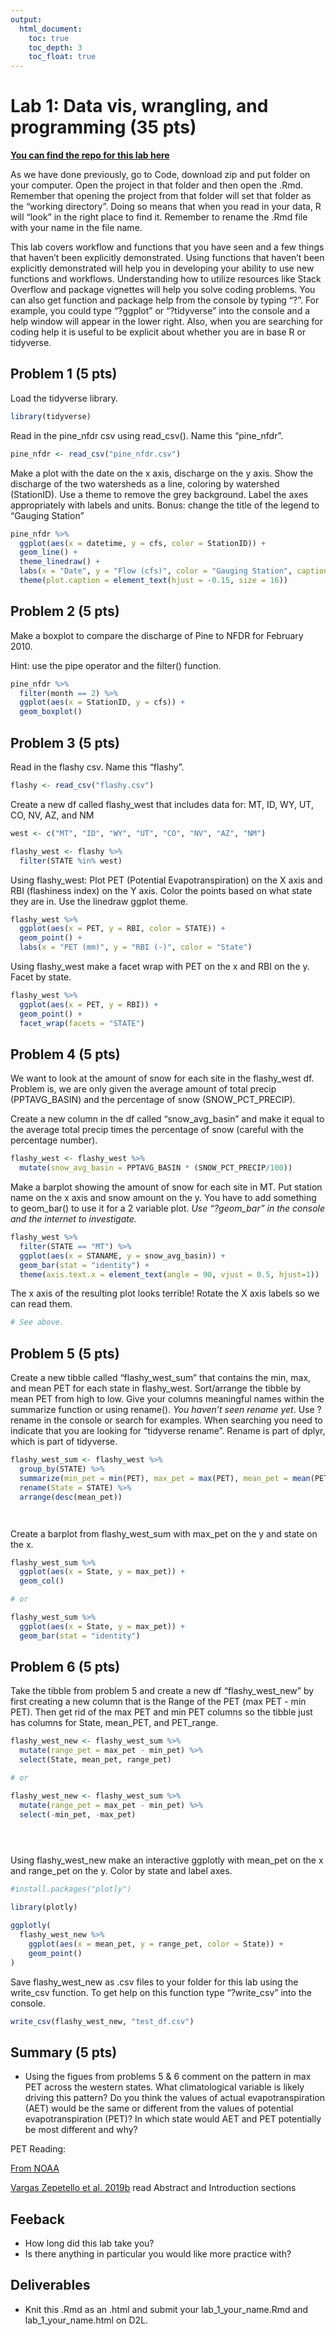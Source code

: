 ```yaml
---
output: 
  html_document:
    toc: true
    toc_depth: 3
    toc_float: true
---
```


# Lab 1: Data vis, wrangling, and programming (35 pts)

[**You can find the repo for this lab here**](https://github.com/tpcovino/lab_1){target="_blank"}

As we have done previously, go to Code, download zip and put folder on your computer. Open the project in that folder and then open the .Rmd. Remember that opening the project from that folder will set that folder as the "working directory". Doing so means that when you read in your data, R will "look" in the right place to find it. Remember to rename the .Rmd file with your name in the file name.  

This lab covers workflow and functions that you have seen and a few things that haven't been explicitly demonstrated. Using functions that haven't been explicitly demonstrated will help you in developing your ability to use new functions and workflows. Understanding how to utilize resources like Stack Overflow and package vignettes will help you solve coding problems. You can also get function and package help from the console by typing "?". For example, you could type "?ggplot" or "?tidyverse" into the console and a help window will appear in the lower right. Also, when you are searching for coding help it is useful to be explicit about whether you are in base R or tidyverse. 

## Problem 1 (5 pts)

Load the tidyverse library.
```r
library(tidyverse)

```


Read in the pine_nfdr csv using read_csv(). Name this "pine_nfdr".
```r
pine_nfdr <- read_csv("pine_nfdr.csv")

```


Make a plot with the date on the x axis, discharge on the y axis. Show the discharge of the two watersheds as a line, coloring by watershed (StationID). Use a theme to remove the grey background. Label the axes appropriately with labels and units. Bonus: change the title of the legend to "Gauging Station"
```r
pine_nfdr %>% 
  ggplot(aes(x = datetime, y = cfs, color = StationID)) +
  geom_line() +
  theme_linedraw() +
  labs(x = "Date", y = "Flow (cfs)", color = "Gauging Station", caption = "Figure1. This is a caption") +
  theme(plot.caption = element_text(hjust = -0.15, size = 16))


```


## Problem 2 (5 pts)

Make a boxplot to compare the discharge of Pine to NFDR for February 2010.

Hint: use the pipe operator and the filter() function.

```r

pine_nfdr %>% 
  filter(month == 2) %>% 
  ggplot(aes(x = StationID, y = cfs)) +
  geom_boxplot()


```


## Problem 3 (5 pts)

Read in the flashy csv. Name this "flashy".

```r
flashy <- read_csv("flashy.csv")

```


Create a new df called flashy_west that includes data for: MT, ID, WY, UT, CO, NV, AZ, and NM

```r
west <- c("MT", "ID", "WY", "UT", "CO", "NV", "AZ", "NM")

flashy_west <- flashy %>% 
  filter(STATE %in% west)

```


Using flashy_west: Plot PET (Potential Evapotranspiration) on the X axis and RBI (flashiness index) on the Y axis. Color the points based on what state they are in. Use the linedraw ggplot theme.

```r
flashy_west %>% 
  ggplot(aes(x = PET, y = RBI, color = STATE)) +
  geom_point() + 
  labs(x = "PET (mm)", y = "RBI (-)", color = "State")


```

Using flashy_west make a facet wrap with PET on the x and RBI on the y. Facet by state.

```r
flashy_west %>% 
  ggplot(aes(x = PET, y = RBI)) +
  geom_point() +
  facet_wrap(facets = "STATE")


```


## Problem 4 (5 pts)

We want to look at the amount of snow for each site in the flashy_west df. Problem is, we are only given the average amount of total precip (PPTAVG_BASIN) and the percentage of snow (SNOW_PCT_PRECIP).

Create a new column in the df called "snow_avg_basin" and make it equal to the average total precip times the percentage of snow (careful with the percentage number).

```r
flashy_west <- flashy_west %>% 
  mutate(snow_avg_basin = PPTAVG_BASIN * (SNOW_PCT_PRECIP/100))


```


Make a barplot showing the amount of snow for each site in MT. Put station name on the x axis and snow amount on the y. You have to add something to geom_bar() to use it for a 2 variable plot. *Use "?geom_bar" in the console and the internet to investigate.*

```r
flashy_west %>% 
  filter(STATE == "MT") %>% 
  ggplot(aes(x = STANAME, y = snow_avg_basin)) +
  geom_bar(stat = "identity") +
  theme(axis.text.x = element_text(angle = 90, vjust = 0.5, hjust=1))

```


The x axis of the resulting plot looks terrible! Rotate the X axis labels so we can read them.

```r

# See above. 

```


## Problem 5 (5 pts)

Create a new tibble called "flashy_west_sum" that contains the min, max, and mean PET for each state in flashy_west. Sort/arrange the tibble by mean PET from high to low. Give your columns meaningful names within the summarize function or using rename(). *You haven't seen rename yet*. Use ?rename in the console or search for examples. When searching you need to indicate that you are looking for "tidyverse rename". Rename is part of dplyr, which is part of tidyverse.  


```r

flashy_west_sum <- flashy_west %>% 
  group_by(STATE) %>% 
  summarize(min_pet = min(PET), max_pet = max(PET), mean_pet = mean(PET)) %>% 
  rename(State = STATE) %>% 
  arrange(desc(mean_pet))




```

Create a barplot from flashy_west_sum with max_pet on the y and state on the x. 

```r
flashy_west_sum %>% 
  ggplot(aes(x = State, y = max_pet)) +
  geom_col()

# or 

flashy_west_sum %>% 
  ggplot(aes(x = State, y = max_pet)) +
  geom_bar(stat = "identity")

```



## Problem 6 (5 pts)

Take the tibble from problem 5 and create a new df "flashy_west_new" by first creating a new column that is the Range of the PET (max PET - min PET). Then get rid of the max PET and min PET columns so the tibble just has columns for State, mean_PET, and PET_range.


```r
flashy_west_new <- flashy_west_sum %>%
  mutate(range_pet = max_pet - min_pet) %>% 
  select(State, mean_pet, range_pet)

# or 

flashy_west_new <- flashy_west_sum %>%
  mutate(range_pet = max_pet - min_pet) %>% 
  select(-min_pet, -max_pet)


  
```


Using flashy_west_new make an interactive ggplotly with mean_pet on the x and range_pet on the y. Color by state and label axes. 
```r
#install.packages("plotly")

library(plotly)

ggplotly(
  flashy_west_new %>% 
    ggplot(aes(x = mean_pet, y = range_pet, color = State)) +
    geom_point()
)


```


Save flashy_west_new as .csv files to your folder for this lab using the write_csv function. To get help on this function type "?write_csv" into the console. 

```r

write_csv(flashy_west_new, "test_df.csv")

```


## Summary (5 pts)

- Using the figues from problems 5 & 6 comment on the pattern in max PET across the western states. What climatological variable is likely driving this pattern? Do you think the values of actual evapotranspiration (AET) would be the same or different from the values of potential evapotranspiration (PET)? In which state would AET and PET potentially be most different and why? 

PET Reading:

[From NOAA](https://www.ncei.noaa.gov/access/monitoring/dyk/potential-evapotranspiration){target="_blank"}

[Vargas Zepetello et al. 2019b](images/VargasZeppetello_etal_2019b.pdf){target="_blank"} read Abstract and Introduction sections


## Feeback
- How long did this lab take you?
- Is there anything in particular you would like more practice with?

## Deliverables
- Knit this .Rmd as an .html and submit your lab_1_your_name.Rmd and lab_1_your_name.html on D2L. 

